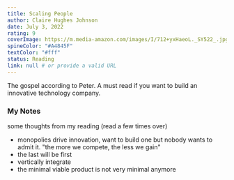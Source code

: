 ```yaml
---
title: Scaling People
author: Claire Hughes Johnson 
date: July 3, 2022
rating: 9
coverImage: https://m.media-amazon.com/images/I/712+yxHaeoL._SY522_.jpg
spineColor: "#A4845F"
textColor: "#fff"
status: Reading
link: null # or provide a valid URL
---
```


The gospel according to Peter. A must read if you want to build an innovative technology company.


### My Notes

some thoughts from my reading (read a few times over)

- monopolies drive innovation, want to build one but nobody wants to admit it. "the more we compete, the less we gain"
- the last will be first 
- vertically integrate 
- the minimal viable product is not very minimal anymore


